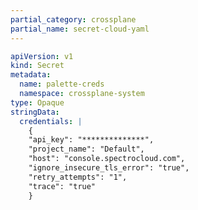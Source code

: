 ```yaml
---
partial_category: crossplane
partial_name: secret-cloud-yaml
---
```


```yaml hideClipboard title="Example output" {10-12}
apiVersion: v1
kind: Secret
metadata:
  name: palette-creds
  namespace: crossplane-system
type: Opaque
stringData:
  credentials: |
    {
    "api_key": "**************",
    "project_name": "Default",
    "host": "console.spectrocloud.com",
    "ignore_insecure_tls_error": "true",
    "retry_attempts": "1",
    "trace": "true"
    }
 ```